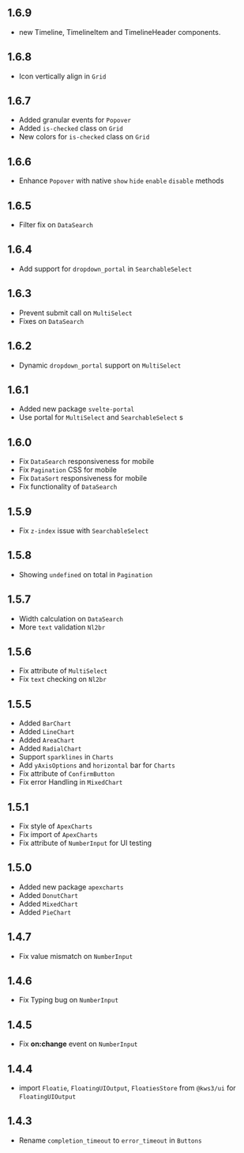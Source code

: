 
## 1.6.9
- new Timeline, TimelineItem and TimelineHeader components.

## 1.6.8
- Icon vertically align in `Grid`

## 1.6.7
- Added granular events for `Popover`
- Added `is-checked` class on `Grid`
- New colors for `is-checked` class on `Grid`

## 1.6.6
- Enhance `Popover` with native `show` `hide` `enable` `disable` methods

## 1.6.5
- Filter fix on `DataSearch`

## 1.6.4
- Add support for `dropdown_portal` in `SearchableSelect`

## 1.6.3
- Prevent submit call on `MultiSelect`
- Fixes on `DataSearch`

## 1.6.2
- Dynamic `dropdown_portal` support on `MultiSelect`

## 1.6.1
- Added new package `svelte-portal`
- Use portal for `MultiSelect` and `SearchableSelect` s

## 1.6.0
- Fix `DataSearch` responsiveness for mobile
- Fix `Pagination` CSS for mobile
- Fix `DataSort`  responsiveness for mobile
- Fix functionality of `DataSearch`

## 1.5.9
- Fix `z-index` issue with `SearchableSelect`

## 1.5.8
- Showing `undefined` on total in `Pagination`

## 1.5.7
- Width calculation on `DataSearch`
- More `text` validation `Nl2br`

## 1.5.6
- Fix attribute of `MultiSelect`
- Fix `text` checking on `Nl2br`

## 1.5.5
- Added `BarChart`
- Added `LineChart`
- Added `AreaChart`
- Added `RadialChart`
- Support `sparklines` in `Charts`
- Add `yAxisOptions` and `horizontal` bar for `Charts`
- Fix attribute of `ConfirmButton`
- Fix error Handling in `MixedChart`

## 1.5.1
- Fix style of `ApexCharts`
- Fix import of `ApexCharts`
- Fix attribute of `NumberInput` for UI testing

## 1.5.0
- Added new package `apexcharts`
- Added `DonutChart`
- Added `MixedChart`
- Added `PieChart`

## 1.4.7
- Fix value mismatch on `NumberInput`

## 1.4.6
- Fix Typing bug on `NumberInput`

## 1.4.5
- Fix **on:change** event on `NumberInput`

## 1.4.4
- import  `Floatie`, `FloatingUIOutput`, `FloatiesStore` from `@kws3/ui` for `FloatingUIOutput`

## 1.4.3
- Rename `completion_timeout` to `error_timeout` in `Buttons`